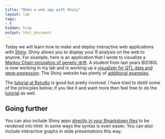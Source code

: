 ```yaml
---
title: "Make a web app with Shiny"
layout: lab
tags:
- R
hidden: true
output: html_document
---
```


Today we will learn how to make and deploy interactive web applications with [Shiny](http://shiny.rstudio.com/).  Shiny allows you to display your R analysis on the web to anyone.  For example, here is an application that I wrote to visualize a [Markov Chain simulation of genetic drift](http://symposium.plb.ucdavis.edu:3838/MarkovDrift/).  A student from last years BIS180L is now working in my lab and is working up a [visualizer for QTL data and gene expression](http://symposium.plb.ucdavis.edu:3838/QTL-Visualization/).  The Shiny website has plenty of [additional examples](http://shiny.rstudio.com/gallery/).

The [tutorial at Rstudio](http://shiny.rstudio.com/tutorial/) is good but pretty involved.  I have tried to distill some of the prinicples below; if you like it and want more then feel free to do the [tutorial](http://shiny.rstudio.com/tutorial/) as well.



## Going further

You can also include Shiny apps [directly in your Rmarkdown files](http://rmarkdown.rstudio.com/authoring_shiny.html) to be rendered into html.  In some ways the syntax is even easier.  You can also include interactive graphs in slide presentations this way.